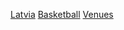 {{Commons cat|Basketball venues in Latvia}}

[[Category:各國籃球場|Latvia]]
[[Category:拉脫維亞體育場地|Basketball]]
[[Category:拉脫維亞籃球|Venues]]